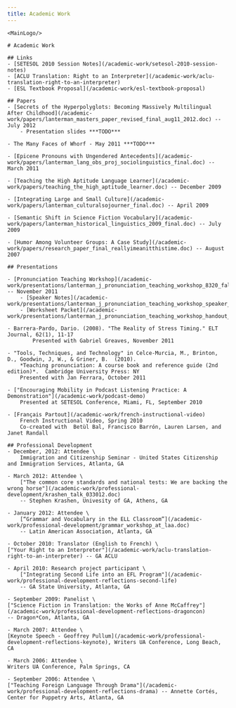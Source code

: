 ```yaml
---
title: Academic Work
---
```


<BaseLayout title={frontmatter.title} current="/academic-work">

    <MainLogo/>

    # Academic Work

    ## Links
    - [SETESOL 2010 Session Notes](/academic-work/setesol-2010-session-notes)
    - [ACLU Translation: Right to an Interpreter](/academic-work/aclu-translation-right-to-an-interpreter)
    - [ESL Textbook Proposal](/academic-work/esl-textbook-proposal)

    ## Papers
    - [Secrets of the Hyperpolyglots: Becoming Massively Multilingual After Childhood](/academic-work/papers/lanterman_masters_paper_revised_final_aug11_2012.doc) -- July 2012
        - Presentation slides ***TODO***

    - The Many Faces of Whorf - May 2011 ***TODO***

    - [Epicene Pronouns with Ungendered Antecedents](/academic-work/papers/lanterman_lang_obs_proj_sociolinguistics_final.doc) -- March 2011

    - [Teaching the High Aptitude Language Learner](/academic-work/papers/teaching_the_high_aptitude_learner.doc) -- December 2009

    - [Integrating Large and Small Culture](/academic-work/papers/lanterman_culturalsojourner_final.doc) -- April 2009

    - [Semantic Shift in Science Fiction Vocabulary](/academic-work/papers/lanterman_historical_linguistics_2009_final.doc) -- July 2009

    - [Humor Among Volunteer Groups: A Case Study](/academic-work/papers/research_paper_final_reallyimeanitthistime.doc) -- August 2007

    ## Presentations

    - [Pronunciation Teaching Workshop](/academic-work/presentations/lanterman_j_pronunciation_teaching_workshop_8320_fall_2011_slides.pdf) -- November 2011
        - [Speaker Notes](/academic-work/presentations/lanterman_j_pronunciation_teaching_workshop_speaker_notes.doc)
        - [Worksheet Packet](/academic-work/presentations/lanterman_j_pronunciation_teaching_workshop_handout_packet.doc)

    - Barrera-Pardo, Dario. (2008). "The Reality of Stress Timing." ELT Journal, 62(1), 11-17
            Presented with Gabriel Greaves, November 2011

    - "Tools, Techniques, and Technology" in Celce-Murcia, M., Brinton, D., Goodwin, J, W., & Griner, B.  (2010).
        *Teaching pronunciation: A course book and reference guide (2nd edition)*.  Cambridge University Press: NY
        Presented with Jan Ferrara, October 2011

    - ["Encouraging Mobility in Podcast Listening Practice: A Demonstration"](/academic-work/podcast-demo)
        Presented at SETESOL Conference, Miami, FL, September 2010

    - [Français Partout](/academic-work/french-instructional-video)
        French Instructional Video, Spring 2010
        Co-created with  Betùl Bal, Francisco Barrón, Lauren Larsen, and Janet Randall

    ## Professional Development
    - December, 2012: Attendee \
        Immigration and Citizenship Seminar - United States Citizenship and Immigration Services, Atlanta, GA

    - March 2012: Attendee \
        ["The common core standards and national tests: We are backing the wrong horse"](/academic-work/professional-development/krashen_talk_033012.doc)
        -- Stephen Krashen, Univesity of GA, Athens, GA

    - January 2012: Attendee \
        [“Grammar and Vocabulary in the ELL Classroom”](/academic-work/professional-development/grammar_workshop_at_laa.doc)
        -- Latin American Association, Atlanta, GA

    - October 2010: Translator (English to French) \
    ["Your Right to an Interpreter"](/academic-work/aclu-translation-right-to-an-interpreter) -- GA ACLU

    - April 2010: Research project participant \
        ["Integrating Second Life into an EFL Program"](/academic-work/professional-development-reflections-second-life)
        -- GA State University, Atlanta, GA

    - September 2009: Panelist \
    ["Science Fiction in Translation: the Works of Anne McCaffrey"](/academic-work/professional-development-reflections-dragoncon)
    -- Dragon*Con, Atlanta, GA

    - March 2007: Attendee \
    [Keynote Speech - Geoffrey Pullum](/academic-work/professional-development-reflections-keynote), Writers UA Conference, Long Beach, CA

    - March 2006: Attendee \
    Writers UA Conference, Palm Springs, CA

    - September 2006: Attendee \
    ["Teaching Foreign Language Through Drama"](/academic-work/professional-development-reflections-drama) -- Annette Cortés, Center for Puppetry Arts, Atlanta, GA

</BaseLayout>

